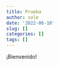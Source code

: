 ```yaml
---
title: Prueba
author: sole
date: '2022-06-10'
slug: []
categories: []
tags: []
---
```


¡Bienvenido!
